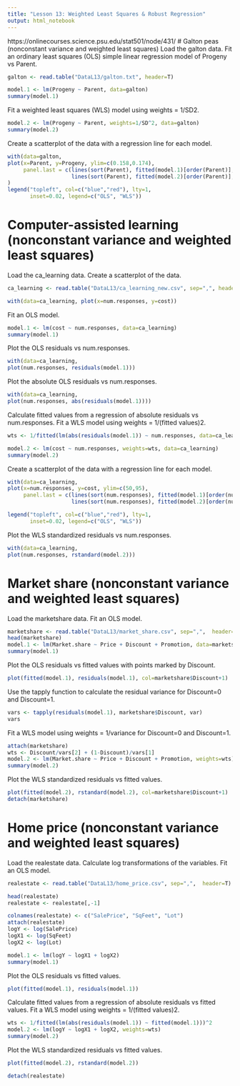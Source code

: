 ---
title: "Lesson 13: Weighted Least Squares & Robust Regression"
output: html_notebook
---
https://onlinecourses.science.psu.edu/stat501/node/431/
# Galton peas (nonconstant variance and weighted least squares)
Load the galton data.
Fit an ordinary least squares (OLS) simple linear regression model of Progeny vs Parent.
```{r}
galton <- read.table("DataL13/galton.txt", header=T)

model.1 <- lm(Progeny ~ Parent, data=galton)
summary(model.1)
```
Fit a weighted least squares (WLS) model using weights = 1/SD2.
```{r}
model.2 <- lm(Progeny ~ Parent, weights=1/SD^2, data=galton)
summary(model.2)
```
Create a scatterplot of the data with a regression line for each model.
```{r}
with(data=galton, 
plot(x=Parent, y=Progeny, ylim=c(0.158,0.174),
     panel.last = c(lines(sort(Parent), fitted(model.1)[order(Parent)], col="blue"),
                    lines(sort(Parent), fitted(model.2)[order(Parent)], col="red")))
)
legend("topleft", col=c("blue","red"), lty=1,
       inset=0.02, legend=c("OLS", "WLS"))

```
# Computer-assisted learning (nonconstant variance and weighted least squares)

Load the ca_learning data.
Create a scatterplot of the data.
```{r}
ca_learning <- read.table("DataL13/ca_learning_new.csv", sep=",", header=T)

with(data=ca_learning, plot(x=num.responses, y=cost))
```
Fit an OLS model.
```{r}
model.1 <- lm(cost ~ num.responses, data=ca_learning)
summary(model.1)
```
Plot the OLS residuals vs num.responses.
```{r}
with(data=ca_learning,
plot(num.responses, residuals(model.1)))
```
Plot the absolute OLS residuals vs num.responses.
```{r}
with(data=ca_learning,
plot(num.responses, abs(residuals(model.1))))
```
Calculate fitted values from a regression of absolute residuals vs num.responses.
Fit a WLS model using weights = 1/(fitted values)2.
```{r}
wts <- 1/fitted(lm(abs(residuals(model.1)) ~ num.responses, data=ca_learning))^2

model.2 <- lm(cost ~ num.responses, weights=wts, data=ca_learning)
summary(model.2)
```
Create a scatterplot of the data with a regression line for each model.
```{r}
with(data=ca_learning,
plot(x=num.responses, y=cost, ylim=c(50,95),
     panel.last = c(lines(sort(num.responses), fitted(model.1)[order(num.responses)], col="blue"),
                    lines(sort(num.responses), fitted(model.2)[order(num.responses)], col="red"))))

legend("topleft", col=c("blue","red"), lty=1,
       inset=0.02, legend=c("OLS", "WLS"))
```
Plot the WLS standardized residuals vs num.responses.
```{r}
with(data=ca_learning,
plot(num.responses, rstandard(model.2)))
```
# Market share (nonconstant variance and weighted least squares)
Load the marketshare data.
Fit an OLS model.
```{r}
marketshare <- read.table("DataL13/market_share.csv", sep=",",  header=T)
head(marketshare)
model.1 <- lm(Market.share ~ Price + Discount + Promotion, data=marketshare)
summary(model.1)
```
Plot the OLS residuals vs fitted values with points marked by Discount.
```{r}
plot(fitted(model.1), residuals(model.1), col=marketshare$Discount+1)
```
Use the tapply function to calculate the residual variance for Discount=0 and Discount=1.
```{r}
vars <- tapply(residuals(model.1), marketshare$Discount, var)
vars
```
Fit a WLS model using weights = 1/variance for Discount=0 and Discount=1.
```{r}
attach(marketshare)
wts <- Discount/vars[2] + (1-Discount)/vars[1]
model.2 <- lm(Market.share ~ Price + Discount + Promotion, weights=wts)
summary(model.2)
```
Plot the WLS standardized residuals vs fitted values.
```{r}
plot(fitted(model.2), rstandard(model.2), col=marketshare$Discount+1)
detach(marketshare)
```
# Home price (nonconstant variance and weighted least squares)

Load the realestate data.
Calculate log transformations of the variables.
Fit an OLS model.
```{r}
realestate <- read.table("DataL13/home_price.csv", sep=",",  header=T)

head(realestate)
realestate <- realestate[,-1]

colnames(realestate) <- c("SalePrice", "SqFeet", "Lot")
attach(realestate)
logY <- log(SalePrice)
logX1 <- log(SqFeet)
logX2 <- log(Lot)

model.1 <- lm(logY ~ logX1 + logX2)
summary(model.1)
```
Plot the OLS residuals vs fitted values.
```{r}
plot(fitted(model.1), residuals(model.1))
```
Calculate fitted values from a regression of absolute residuals vs fitted values.
Fit a WLS model using weights = 1/(fitted values)2.
```{r}
wts <- 1/fitted(lm(abs(residuals(model.1)) ~ fitted(model.1)))^2
model.2 <- lm(logY ~ logX1 + logX2, weights=wts)
summary(model.2)
```
Plot the WLS standardized residuals vs fitted values.
```{r}
plot(fitted(model.2), rstandard(model.2))

detach(realestate)
```
